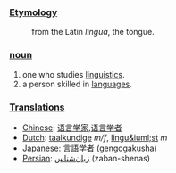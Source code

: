 ===[[Etymology]]===
:from the Latin ''lingua'', the tongue.

===[[noun]]===
#one who studies [[linguistics]].
#a person skilled in [[language]]s.

=== [[Translations]] ===
*[[Chinese]]: [[语言学家]],[[语言学者]]
*[[Dutch]]: [[taalkundige]] ''m/f'', [[lingu&iuml;st]] ''m''
*[[Japanese]]: [[言語学者]] (gengogakusha)
*[[Persian]]: [[زبان‌شناس]] (zaban-shenas)